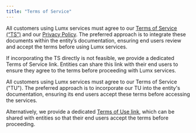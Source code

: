 ```yaml
---
title: "Terms of Service"
---
```


All customers using Lumx services must agree to our [Terms of Service (“TS”)](https://lumx.io/terms-of-use) and our [Privacy Policy](https://lumx.io/privacy-policy). The preferred approach is to integrate these documents within the entity’s documentation, ensuring end users review and accept the terms before using Lumx services.

If incorporating the TS directly is not feasible, we provide a dedicated Terms of Service link. Entities can share this link with their end users to ensure they agree to the terms before proceeding with Lumx services.

All customers using Lumx services must agree to our Terms of Service ("TU"). The preferred approach is to incorporate our TU into the entity's documentation, ensuring its end users accept these terms before accessing the services.

Alternatively, we provide a dedicated [Terms of Use link](https://lumx.io/terms-of-use), which can be shared with entities so that their end users accept the terms before proceeding.